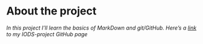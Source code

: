 
# About the project

*In this project I'll learn the basics of MarkDown and git/GitHub. Here's a [link](https://github.com/riturkki/IODS-project) to my IODS-project GitHub page*